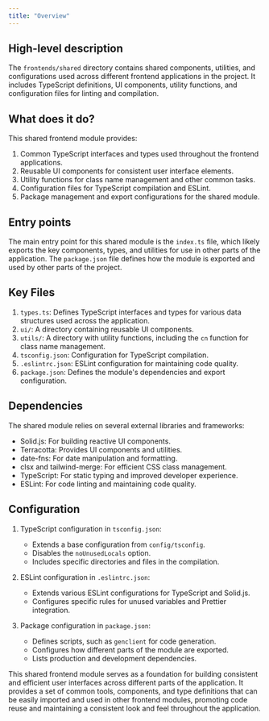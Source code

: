 ```yaml
---
title: "Overview"
---
```


## High-level description
The `frontends/shared` directory contains shared components, utilities, and configurations used across different frontend applications in the project. It includes TypeScript definitions, UI components, utility functions, and configuration files for linting and compilation.

## What does it do?
This shared frontend module provides:
1. Common TypeScript interfaces and types used throughout the frontend applications.
2. Reusable UI components for consistent user interface elements.
3. Utility functions for class name management and other common tasks.
4. Configuration files for TypeScript compilation and ESLint.
5. Package management and export configurations for the shared module.

## Entry points
The main entry point for this shared module is the `index.ts` file, which likely exports the key components, types, and utilities for use in other parts of the application. The `package.json` file defines how the module is exported and used by other parts of the project.

## Key Files
1. `types.ts`: Defines TypeScript interfaces and types for various data structures used across the application.
2. `ui/`: A directory containing reusable UI components.
3. `utils/`: A directory with utility functions, including the `cn` function for class name management.
4. `tsconfig.json`: Configuration for TypeScript compilation.
5. `.eslintrc.json`: ESLint configuration for maintaining code quality.
6. `package.json`: Defines the module's dependencies and export configuration.

## Dependencies
The shared module relies on several external libraries and frameworks:
- Solid.js: For building reactive UI components.
- Terracotta: Provides UI components and utilities.
- date-fns: For date manipulation and formatting.
- clsx and tailwind-merge: For efficient CSS class management.
- TypeScript: For static typing and improved developer experience.
- ESLint: For code linting and maintaining code quality.

## Configuration
1. TypeScript configuration in `tsconfig.json`:
   - Extends a base configuration from `config/tsconfig`.
   - Disables the `noUnusedLocals` option.
   - Includes specific directories and files in the compilation.

2. ESLint configuration in `.eslintrc.json`:
   - Extends various ESLint configurations for TypeScript and Solid.js.
   - Configures specific rules for unused variables and Prettier integration.

3. Package configuration in `package.json`:
   - Defines scripts, such as `genclient` for code generation.
   - Configures how different parts of the module are exported.
   - Lists production and development dependencies.

This shared frontend module serves as a foundation for building consistent and efficient user interfaces across different parts of the application. It provides a set of common tools, components, and type definitions that can be easily imported and used in other frontend modules, promoting code reuse and maintaining a consistent look and feel throughout the application.